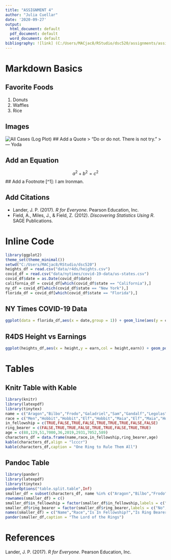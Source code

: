 ```yaml
---
title: "ASSIGNMENT 4"
author: "Julia Cuellar"
date: '2020-09-27'
output:
  html_document: default
  pdf_document: default
  word_document: default
bibliography: ![link] (C:/Users/MACjac8/RStudio/dsc520/assignments/assignment04/bibliography.bib)
---
```


# Markdown Basics

## Favorite Foods
1. Donuts
2. Waffles
3. Rice

## Images
![All Cases (Log Plot)](C:/Users/MACjac8/RStudio/dsc520/completed/assignment04/plots/10-all-cases-log.png)
## Add a Quote
> "Do or do not. There is not try."
> --- Yoda

## Add an Equation
$${a^2} + {b^2} = {c^2}$$
## Add a Footnote
[^1]: I am Ironman.

## Add Citations
* Lander, J. P. (2017). *R for Everyone*. Pearson Education, Inc.
* Field, A., Miles, J., & Field, Z. (2012). *Discovering Statistics Using R*. SAGE Publications.

# Inline Code
```r
library(ggplot2)
theme_set(theme_minimal())
setwd("C:/Users/MACjac8/RStudio/dsc520")
heights_df = read.csv("data/r4ds/heights.csv")
covid_df = read.csv("data/nytimes/covid-19-data/us-states.csv")
covid_df$date = as.Date(covid_df$date)
california_df = covid_df[which(covid_df$state == "California"),]
ny_df = covid_df[which(covid_df$state == "New York"),]
florida_df = covid_df[which(covid_df$state == "Florida"),]
```

## NY Times COVID-19 Data
```r
ggplot(data = florida_df,aes(x = date,group = 1)) + geom_line(aes(y = cases,colour = "Florida")) + geom_line(data = ny_df,aes(y = cases,colour = "New York")) + geom_line(data = california_df,aes(y = cases,colour = "California")) + scale_colour_manual("",breaks = c("Florida","New York","California"),values = c("darkred","darkgreen","steelblue")) + xlab(" ") + ylab("Cases") + scale_y_log10()
```

## R4DS Height vs Earnings
```r
ggplot(heights_df,aes(x = height,y = earn,col = height,earn)) + geom_point(aes(color = sex)) + ggtitle("Height vs. Earnings") + xlab("Height (Inches)") + ylab("Earnings (Dollars)")
```

# Tables

## Knitr Table with Kable
```r
library(knitr)
library(latexpdf)
library(tinytex)
name = c("Aragon","Bilbo","Frodo","Galadriel","Sam","Gandalf","Legolas","Sauron","Gollum")
race = c("Men","Hobbit","Hobbit","Elf","Hobbit","Maia","Elf","Maia","Hobbit")
in_fellowship = c(TRUE,FALSE,TRUE,FALSE,TRUE,TRUE,TRUE,FALSE,FALSE)
ring_bearer = c(FALSE,TRUE,TRUE,FALSE,TRUE,TRUE,FALSE,TRUE,TRUE)
age = c(88,129,51,7000,36,2019,2931,7052,589)
characters_df = data.frame(name,race,in_fellowship,ring_bearer,age)
kable(characters_df,align = "lcccr")
kable(characters_df,caption = "One Ring to Rule Them All")
```

## Pandoc Table
```r
library(pander)
library(latexpdf)
library(tinytex)
panderOptions("table.split.table",Inf)
smaller_df = subset(characters_df, name %in% c("Aragon","Bilbo","Frodo","Sam","Sauron"))
rownames(smaller_df) = c()
smaller_df$in_fellowship = factor(smaller_df$in_fellowship,labels = c("No","Yes"))
smaller_df$ring_bearer = factor(smaller_df$ring_bearer,labels = c("No","Yes"))
names(smaller_df) = c("Name","Race","Is In Fellowship?","Is Ring Bearer?","Age")
pander(smaller_df,caption = "The Lord of the Rings")
```

# References
Lander, J. P. (2017). *R for Everyone*. Pearson Education, Inc.